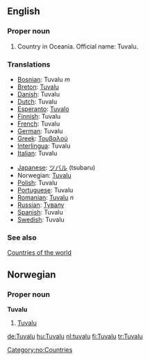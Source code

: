 ==English==
===Proper noun===
# Country in Oceania. Official name: Tuvalu.
===Translations===
{{top}}
*[[Bosnian]]: Tuvalu ''m''
*[[Breton]]: [[Tuvalu]]
*[[Danish]]: Tuvalu
*[[Dutch]]: Tuvalu
*[[Esperanto]]: [[Tuvalo]]
*[[Finnish]]: Tuvalu
*[[French]]: Tuvalu
*[[German]]: Tuvalu
*[[Greek]]: [[Τουβαλού]]
*[[Interlingua]]: Tuvalu
*[[Italian]]: Tuvalu
{{mid}}
*[[Japanese]]: [[ツバル]] (tsubaru)
*Norwegian: [[#Norwegian|Tuvalu]]
*[[Polish]]: Tuvalu
*[[Portuguese]]: Tuvalu
*[[Romanian]]: [[Tuvalu]] ''n''
*[[Russian]]: [[Тувалу]]
*[[Spanish]]: Tuvalu
*[[Swedish]]: Tuvalu
{{bottom}}

===See also===
[[Countries of the world]]

==Norwegian==
===Proper noun===
[[Category:no:Countries]]
'''Tuvalu'''
#[[#English|Tuvalu]]

[[de:Tuvalu]]
[[hu:Tuvalu]]
[[nl:tuvalu]]
[[fi:Tuvalu]]
[[tr:Tuvalu]]